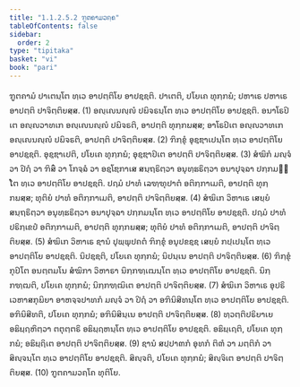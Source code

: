 ```yaml
---
title: "1.1.2.5.2 ຠູຕຄາມວຄ຺ຄ"
tableOfContents: false
sidebar:
  order: 2
type: "tipitaka"
basket: "vi"
book: "pari"
---
```



<DynamicBreadcrumb />

<Division number="166" book="pari">

<Paragraph number="396" book="pari">
ຠູຕຄາມໍ ປາເຕນ຺ໂຕ ທ຺ເວ ອາປຕ຺ຕິໂຍ ອາປຊ຺ຊຕິ. ປາເຕຕິ, ປໂຍເຄ ທຸກ຺ກຏໍ; ປຫາເຣ ປຫາເຣ ອາປຕ຺ຕິ ປາຈິຕ຺ຕິຍສ຺ສ. (1)
</Paragraph>

<Paragraph number="397" book="pari">
ອຎ຺ເຎນຎ຺ຎໍ ປຏິຈຣນ຺ໂຕ ທ຺ເວ ອາປຕ຺ຕິໂຍ ອາປຊ຺ຊຕິ. ອນາໂຣປິເຕ ອຎ຺ຎວາທເກ ອຎ຺ເຎນຎ຺ຎໍ ປຏິຈຣຕິ, ອາປຕ຺ຕິ ທຸກ຺ກຏສ຺ສ; ອາໂຣປິເຕ ອຎ຺ຎວາທເກ ອຎ຺ເຎນຎ຺ຎໍ ປຏິຈຣຕິ, ອາປຕ຺ຕິ ປາຈິຕ຺ຕິຍສ຺ສ. (2)
</Paragraph>

<Paragraph number="398" book="pari">
ຠິກ຺ຂຸໍ ອຸຊ຺ຌາເປນ຺ໂຕ ທ຺ເວ ອາປຕ຺ຕິໂຍ ອາປຊ຺ຊຕິ. ອຸຊ຺ຌາເປຕິ, ປໂຍເຄ ທຸກ຺ກຏໍ; ອຸຊ຺ຌາປິເຕ ອາປຕ຺ຕິ ປາຈິຕ຺ຕິຍສ຺ສ. (3)
</Paragraph>

<Paragraph number="399" book="pari">
ສໍຆິກໍ ມຎ຺ຈໍ ວາ ປີຐໍ ວາ ຠິສິໍ ວາ ໂກຈ຺ຉໍ ວາ ອຊ຺ໂຌກາເສ ສນ຺ຖຣິຕ຺ວາ ອນຸທ຺ຘຣິຕ຺ວາ ອນາປຸຈ຺ຉາ ປກ຺ກມນ຺ໂຕ ທ຺ເວ ອາປຕ຺ຕິໂຍ ອາປຊ຺ຊຕິ. ປຐມໍ ປາທໍ ເລຑ຺ຑຸປາຕໍ ອຕິກ຺ກາເມຕິ, ອາປຕ຺ຕິ ທຸກ຺ກຏສ຺ສ; ທຸຕິຍໍ ປາທໍ ອຕິກ຺ກາເມຕິ, ອາປຕ຺ຕິ ປາຈິຕ຺ຕິຍສ຺ສ. (4)
</Paragraph>

<Paragraph number="400" book="pari">
ສໍຆິເກ ວິຫາເຣ ເສຍ຺ຍໍ ສນ຺ຖຣິຕ຺ວາ ອນຸທ຺ຘຣິຕ຺ວາ ອນາປຸຈ຺ຉາ ປກ຺ກມນ຺ໂຕ ທ຺ເວ ອາປຕ຺ຕິໂຍ ອາປຊ຺ຊຕິ. ປຐມໍ ປາທໍ ປຣິກ຺ເຂປໍ ອຕິກ຺ກາເມຕິ, ອາປຕ຺ຕິ ທຸກ຺ກຏສ຺ສ; ທຸຕິຍໍ ປາທໍ ອຕິກ຺ກາເມຕິ, ອາປຕ຺ຕິ ປາຈິຕ຺ຕິຍສ຺ສ. (5)
</Paragraph>

<Paragraph number="401" book="pari">
ສໍຆິເກ ວິຫາເຣ ຊານໍ ປຸພ຺ພຸປຄຕໍ ຠິກ຺ຂຸໍ ອນຸປຂຊ຺ຊ ເສຍ຺ຍໍ ກປ຺ເປນ຺ໂຕ ທ຺ເວ ອາປຕ຺ຕິໂຍ ອາປຊ຺ຊຕິ. ນິປຊ຺ຊຕິ, ປໂຍເຄ ທຸກ຺ກຏໍ; ນິປນ຺ເນ ອາປຕ຺ຕິ ປາຈິຕ຺ຕິຍສ຺ສ. (6)
</Paragraph>

<Paragraph number="402" book="pari">
ຠິກ຺ຂຸໍ ກຸປິໂຕ ອນຕ຺ຕມໂນ ສໍຆິກາ ວິຫາຣາ ນິກ຺ກຑ຺ເຒນ຺ໂຕ ທ຺ເວ ອາປຕ຺ຕິໂຍ ອາປຊ຺ຊຕິ. ນິກ຺ກຑ຺ຒຕິ, ປໂຍເຄ ທຸກ຺ກຏໍ; ນິກ຺ກຑ຺ຒິເຕ ອາປຕ຺ຕິ ປາຈິຕ຺ຕິຍສ຺ສ. (7)
</Paragraph>

<Paragraph number="403" book="pari">
ສໍຆິເກ ວິຫາເຣ ອຸປຣິເວຫາສກຸຏິຍາ ອາຫຈ຺ຈປາທກໍ ມຎ຺ຈໍ ວາ ປີຐໍ ວາ ອຠິນິສີທນ຺ໂຕ ທ຺ເວ ອາປຕ຺ຕິໂຍ ອາປຊ຺ຊຕິ. ອຠິນິສີທຕິ, ປໂຍເຄ ທຸກ຺ກຏໍ; ອຠິນິສິນ຺ເນ ອາປຕ຺ຕິ ປາຈິຕ຺ຕິຍສ຺ສ. (8)
</Paragraph>

<Paragraph number="404" book="pari">
ທ຺ວຕ຺ຕິປຣິຍາເຍ ອຘິຏ຺ຐຫິຕ຺ວາ ຕຕຸຕ຺ຕຣິ ອຘິຏ຺ຐຫນ຺ໂຕ ທ຺ເວ ອາປຕ຺ຕິໂຍ ອາປຊ຺ຊຕິ. ອຘິຏ຺ເຐຕິ, ປໂຍເຄ ທຸກ຺ກຏໍ; ອຘິຏ຺ຐິເຕ ອາປຕ຺ຕິ ປາຈິຕ຺ຕິຍສ຺ສ. (9)
</Paragraph>

<Paragraph number="405" book="pari">
ຊານໍ ສປ຺ປາຓກໍ ອຸທກໍ ຕິຓໍ ວາ ມຕ຺ຕິກໍ ວາ ສິຎ຺ຈນ຺ໂຕ ທ຺ເວ ອາປຕ຺ຕິໂຍ ອາປຊ຺ຊຕິ. ສິຎ຺ຈຕິ, ປໂຍເຄ ທຸກ຺ກຏໍ; ສິຎ຺ຈິເຕ ອາປຕ຺ຕິ ປາຈິຕ຺ຕິຍສ຺ສ. (10)

</Paragraph>
</Division>

<Paragraph number="406" type="center" book="pari">
ຠູຕຄາມວຄ຺ໂຄ ທຸຕິໂຍ.
</Paragraph>